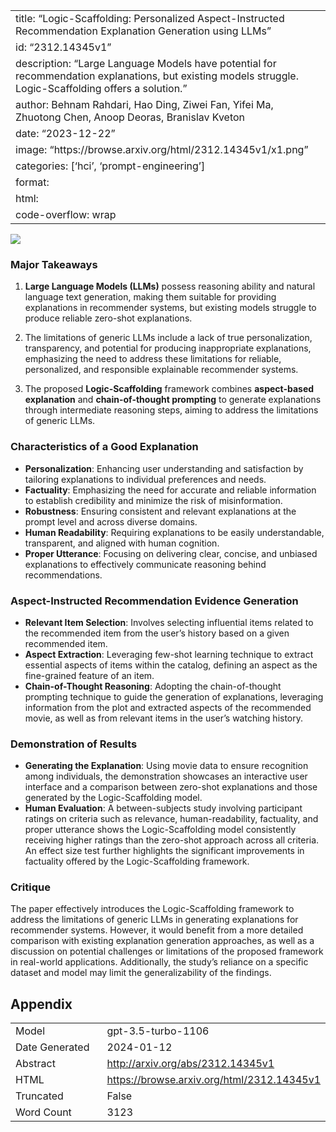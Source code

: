 
---
title: "Logic-Scaffolding: Personalized Aspect-Instructed Recommendation Explanation Generation using LLMs"
id: "2312.14345v1"
description: "Large Language Models have potential for recommendation explanations, but existing models struggle. Logic-Scaffolding offers a solution."
author: Behnam Rahdari, Hao Ding, Ziwei Fan, Yifei Ma, Zhuotong Chen, Anoop Deoras, Branislav Kveton
date: "2023-12-22"
image: "https://browse.arxiv.org/html/2312.14345v1/x1.png"
categories: ['hci', 'prompt-engineering']
format:
  html:
    code-overflow: wrap
---

![](https://browse.arxiv.org/html/2312.14345v1/x1.png)

### Major Takeaways

1. **Large Language Models (LLMs)** possess reasoning ability and natural language text generation, making them suitable for providing explanations in recommender systems, but existing models struggle to produce reliable zero-shot explanations.

2. The limitations of generic LLMs include a lack of true personalization, transparency, and potential for producing inappropriate explanations, emphasizing the need to address these limitations for reliable, personalized, and responsible explainable recommender systems.

3. The proposed **Logic-Scaffolding** framework combines **aspect-based explanation** and **chain-of-thought prompting** to generate explanations through intermediate reasoning steps, aiming to address the limitations of generic LLMs.

### Characteristics of a Good Explanation

- **Personalization**: Enhancing user understanding and satisfaction by tailoring explanations to individual preferences and needs.
- **Factuality**: Emphasizing the need for accurate and reliable information to establish credibility and minimize the risk of misinformation.
- **Robustness**: Ensuring consistent and relevant explanations at the prompt level and across diverse domains.
- **Human Readability**: Requiring explanations to be easily understandable, transparent, and aligned with human cognition.
- **Proper Utterance**: Focusing on delivering clear, concise, and unbiased explanations to effectively communicate reasoning behind recommendations.

### Aspect-Instructed Recommendation Evidence Generation

- **Relevant Item Selection**: Involves selecting influential items related to the recommended item from the user’s history based on a given recommended item.
- **Aspect Extraction**: Leveraging few-shot learning technique to extract essential aspects of items within the catalog, defining an aspect as the fine-grained feature of an item.
- **Chain-of-Thought Reasoning**: Adopting the chain-of-thought prompting technique to guide the generation of explanations, leveraging information from the plot and extracted aspects of the recommended movie, as well as from relevant items in the user’s watching history.

### Demonstration of Results

- **Generating the Explanation**: Using movie data to ensure recognition among individuals, the demonstration showcases an interactive user interface and a comparison between zero-shot explanations and those generated by the Logic-Scaffolding model.
- **Human Evaluation**: A between-subjects study involving participant ratings on criteria such as relevance, human-readability, factuality, and proper utterance shows the Logic-Scaffolding model consistently receiving higher ratings than the zero-shot approach across all criteria. An effect size test further highlights the significant improvements in factuality offered by the Logic-Scaffolding framework.

### Critique

The paper effectively introduces the Logic-Scaffolding framework to address the limitations of generic LLMs in generating explanations for recommender systems. However, it would benefit from a more detailed comparison with existing explanation generation approaches, as well as a discussion on potential challenges or limitations of the proposed framework in real-world applications. Additionally, the study's reliance on a specific dataset and model may limit the generalizability of the findings.

## Appendix

|          |          |
|----------|----------|
| Model     | gpt-3.5-turbo-1106       |
| Date Generated     | 2024-01-12       |
| Abstract | [http://arxiv.org/abs/2312.14345v1](http://arxiv.org/abs/2312.14345v1)        |
| HTML     | [https://browse.arxiv.org/html/2312.14345v1](https://browse.arxiv.org/html/2312.14345v1)       |
| Truncated       | False       |
| Word Count       | 3123       |